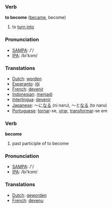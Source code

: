 === Verb ===

'''to become''' ([[became]], become)

# to [[turn into]]

=== Pronunciation ===
*[[w:SAMPA|SAMPA]]: /'/
*[[w:IPA|IPA]]: /bi'kɔm/

=== Translations ===
*[[Dutch]]: [[worden]]
*[[Esperanto]]: [[iĝi]]
*[[French]]: [[devenir]]
*[[Indonesian]]: [[jadi|menjadi]]
*[[Interlingua]]: [[devenir]]
*[[Japanese]]: ～に[[なる]] (ni naru), ～と[[なる]] (to naru)
*[[Portuguese]]: [[tornar]]-se, [[virar]], [[transformar]]-se em

=== Verb ===

'''become''' 

#past participle of to become

=== Pronunciation ===
*[[w:SAMPA|SAMPA]]: /'/
*[[w:IPA|IPA]]: /bi'kɔm/

=== Translations ===
*[[Dutch]]: [[geworden]]
*[[French]]: [[devenu]]